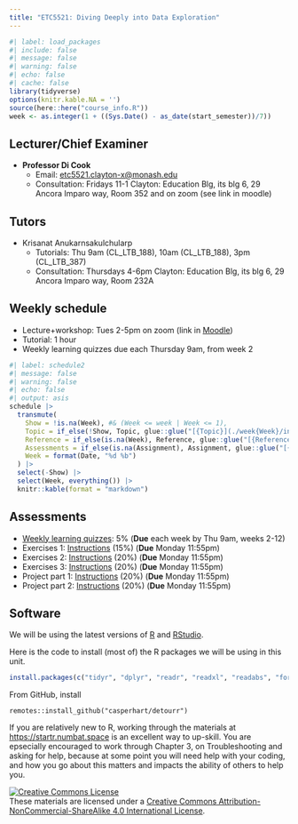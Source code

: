 ```yaml
---
title: "ETC5521: Diving Deeply into Data Exploration"
---
```


```r
#| label: load_packages
#| include: false
#| message: false
#| warning: false
#| echo: false
#| cache: false
library(tidyverse)
options(knitr.kable.NA = '')
source(here::here("course_info.R"))
week <- as.integer(1 + ((Sys.Date() - as_date(start_semester))/7))
```

## Lecturer/Chief Examiner

* **Professor Di Cook**
    - Email: [etc5521.clayton-x@monash.edu](mailto:etc5521.clayton-x@monash.edu) 
    - Consultation: Fridays 11-1 Clayton: Education Blg, its blg 6, 29 Ancora Imparo way, Room 352 and on zoom (see link in moodle)

## Tutors

* Krisanat Anukarnsakulchularp
    - Tutorials: Thu 9am (CL_LTB_188), 10am (CL_LTB_188), 3pm (CL_LTB_387)
    - Consultation: Thursdays 4-6pm Clayton: Education Blg, its blg 6, 29 Ancora Imparo way, Room 232A

## Weekly schedule

* Lecture+workshop: Tues 2-5pm on zoom (link in [Moodle](https://learning.monash.edu/course/view.php?id=34784))
* Tutorial: 1 hour
* Weekly learning quizzes due each Thursday 9am, from week 2

```r
#| label: schedule2
#| message: false
#| warning: false
#| echo: false
#| output: asis
schedule |>
  transmute(
    Show = !is.na(Week), #& (Week <= week | Week <= 1),
    Topic = if_else(!Show, Topic, glue::glue("[{Topic}](./week{Week}/index.html)")),
    Reference = if_else(is.na(Week), Reference, glue::glue("[{Reference}]({Reference_URL})")),
    Assessments = if_else(is.na(Assignment), Assignment, glue::glue("[{Assignment}]({Link})")),
    Week = format(Date, "%d %b")
  ) |>
  select(-Show) |>
  select(Week, everything()) |>
  knitr::kable(format = "markdown")
```

## Assessments

* [Weekly learning quizzes](https://learning.monash.edu/course/view.php?id=34784&section=8): 5% (**Due** each week by Thu 9am, weeks 2-12)
* Exercises 1: [Instructions](https://learning.monash.edu/course/view.php?id=34784&section=8) (15%) (**Due** Monday 11:55pm)
* Exercises 2: [Instructions](https://learning.monash.edu/course/view.php?id=34784&section=8) (20%) (**Due** Monday 11:55pm)
* Exercises 3: [Instructions](https://learning.monash.edu/course/view.php?id=34784&section=8) (20%) (**Due** Monday 11:55pm)
* Project part 1: [Instructions](https://learning.monash.edu/course/view.php?id=34784&section=8) (20%) (**Due** Monday 11:55pm)
* Project part 2: [Instructions](https://learning.monash.edu/course/view.php?id=34784&section=8) (20%) (**Due** Monday 11:55pm)

## Software

We will be using the latest versions of [R](https://cran.rstudio.com) and [RStudio](https://posit.co/download/rstudio-desktop/). 

Here is the code to install (most of) the R packages we will be using in this unit.

```r
install.packages(c("tidyr", "dplyr", "readr", "readxl", "readabs", "forcats", "tsibble", "cubble", "lubridate", "ggplot2", "GGally", "ggthemes", "sugrrants", "ggbeeswarm", "plotly", "gganimate", "tourr", "sugarbag", "tsibbletalk", "visdat", "inspectdf", "naniar", "validate", "vcd", "mvtnorm", "nullabor", "visage", "forecast", "cassowaryr", "brolgar", "palmerpenguins", "housingData",  "broom", "kableExtra", "lvplot", "colorspace", "patchwork"), dependencies=TRUE)
```

From GitHub, install 

```
remotes::install_github("casperhart/detourr")
```

If you are relatively new to R, working through the materials at [https://startr.numbat.space](https://learnr.numbat.space) is an excellent way to up-skill. You are epsecially encouraged to work through Chapter 3, on Troubleshooting and asking for help, because at some point you will need help with your coding, and how you go about this matters and impacts the ability of others to help you. 

<a rel="license" href="http://creativecommons.org/licenses/by-nc-sa/4.0/"><img alt="Creative Commons License" style="border-width:0" src="https://i.creativecommons.org/l/by-nc-sa/4.0/88x31.png" /></a><br />These materials are licensed under a <a rel="license" href="http://creativecommons.org/licenses/by-nc-sa/4.0/">Creative Commons Attribution-NonCommercial-ShareAlike 4.0 International License</a>.
